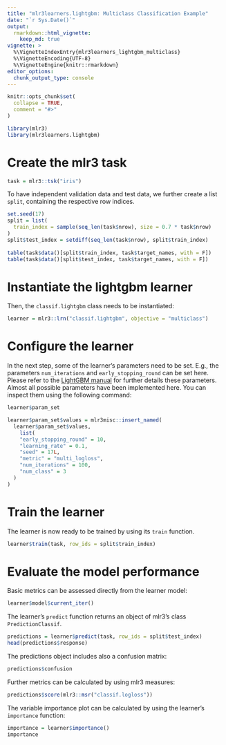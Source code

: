 ```yaml
---
title: "mlr3learners.lightgbm: Multiclass Classification Example"
date: "`r Sys.Date()`"
output:
  rmarkdown::html_vignette:
    keep_md: true
vignette: >
  %\VignetteIndexEntry{mlr3learners_lightgbm_multiclass}
  %\VignetteEncoding{UTF-8}
  %\VignetteEngine{knitr::rmarkdown}
editor_options: 
  chunk_output_type: console
---
```


```r
knitr::opts_chunk$set(
  collapse = TRUE,
  comment = "#>"
)
```

```r
library(mlr3)
library(mlr3learners.lightgbm)
```

# Create the mlr3 task

```r
task = mlr3::tsk("iris")
```

To have independent validation data and test data, we further create a list `split`, containing the respective row indices.

```r
set.seed(17)
split = list(
  train_index = sample(seq_len(task$nrow), size = 0.7 * task$nrow)
)
split$test_index = setdiff(seq_len(task$nrow), split$train_index)
                            
table(task$data()[split$train_index, task$target_names, with = F])
table(task$data()[split$test_index, task$target_names, with = F])
```

# Instantiate the lightgbm learner 

Then, the `classif.lightgbm` class needs to be instantiated: 

```r
learner = mlr3::lrn("classif.lightgbm", objective = "multiclass")
```

# Configure the learner 

In the next step, some of the learner's parameters need to be set. E.g., the parameters `num_iterations` and `early_stopping_round` can be set here. Please refer to the [LightGBM manual](https://lightgbm.readthedocs.io) for further details these parameters. Almost all possible parameters have been implemented here. You can inspect them using the following command: 

```r
learner$param_set
```

```r
learner$param_set$values = mlr3misc::insert_named(
  learner$param_set$values,
    list(
    "early_stopping_round" = 10,
    "learning_rate" = 0.1,
    "seed" = 17L,
    "metric" = "multi_logloss",
    "num_iterations" = 100,
    "num_class" = 3
  )
)
```

# Train the learner 

The learner is now ready to be trained by using its `train` function. 

```r
learner$train(task, row_ids = split$train_index)
```

# Evaluate the model performance 

Basic metrics can be assessed directly from the learner model: 

```r
learner$model$current_iter()
```

The learner's `predict` function returns an object of mlr3's class `PredictionClassif`. 

```r
predictions = learner$predict(task, row_ids = split$test_index)
head(predictions$response)
```

The predictions object includes also a confusion matrix:

```r
predictions$confusion
```

Further metrics can be calculated by using mlr3 measures:

```r
predictions$score(mlr3::msr("classif.logloss"))
```

The variable importance plot can be calculated by using the learner's `importance` function:

```r
importance = learner$importance()
importance
```
